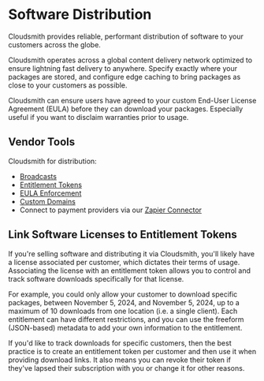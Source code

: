 

# Software Distribution

Cloudsmith provides reliable, performant distribution of software to your customers across the globe.

Cloudsmith operates across a global content delivery network optimized to ensure lightning fast delivery to anywhere. Specify exactly where your packages are stored, and configure edge caching to bring packages as close to your customers as possible.

Cloudsmith can ensure users have agreed to your custom End-User License Agreement (EULA) before they can download your packages. Especially useful if you want to disclaim warranties prior to usage.

## Vendor Tools

Cloudsmith for distribution:
- [Broadcasts](/software-distribution/broadcasts)
- [Entitlement Tokens](/software-distribution/entitlement-tokens)
- [EULA Enforcement](/software-distribution/eula)
- [Custom Domains](/workspaces/custom-domains)
- Connect to payment providers via our [Zapier Connector](/integrations/integrating-with-zapier)

## Link Software Licenses to Entitlement Tokens

If you're selling software and distributing it via Cloudsmith, you'll likely have a license associated per customer, which dictates their terms of usage. Associating the license with an entitlement token allows you to control and track software downloads specifically for that license. 

For example, you could only allow your customer to download specific packages, between November 5, 2024, and November 5, 2024, up to a maximum of 10 downloads from one location (i.e. a single client). Each entitlement can have different restrictions, and you can use the freeform (JSON-based) metadata to add your own information to the entitlement.

If you'd like to track downloads for specific customers, then the best practice is to create an entitlement token per customer and then use it when providing download links. It also means you can revoke their token if they've lapsed their subscription with you or change it for other reasons.
